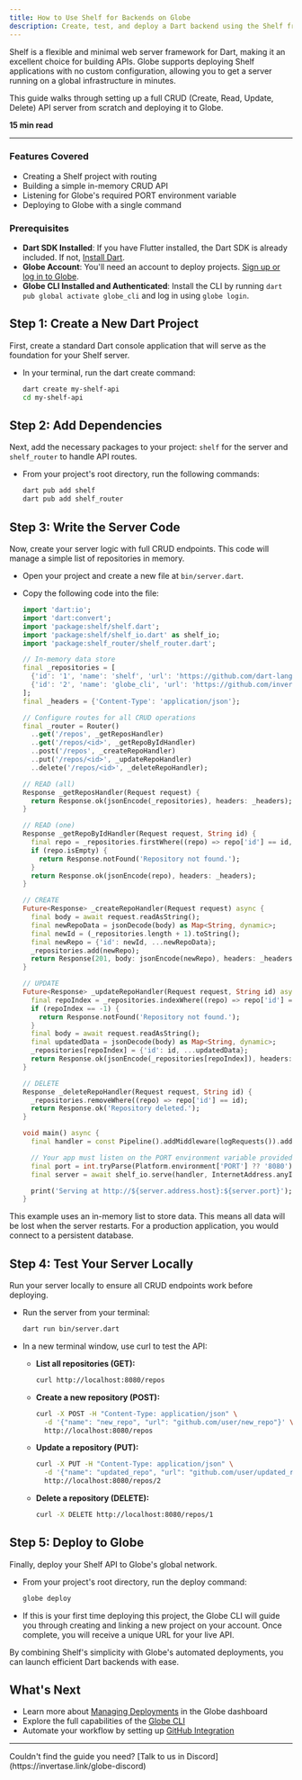 ```yaml
---
title: How to Use Shelf for Backends on Globe
description: Create, test, and deploy a Dart backend using the Shelf framework on Globe.
---
```


Shelf is a flexible and minimal web server framework for Dart, making it an excellent choice for building APIs. Globe supports deploying Shelf applications with no custom configuration, allowing you to get a server running on a global infrastructure in minutes.

This guide walks through setting up a full CRUD (Create, Read, Update, Delete) API server from scratch and deploying it to Globe.

**15 min read**

---

### Features Covered

- Creating a Shelf project with routing
- Building a simple in-memory CRUD API
- Listening for Globe's required PORT environment variable
- Deploying to Globe with a single command

### Prerequisites

- **Dart SDK Installed**: If you have Flutter installed, the Dart SDK is already included. If not, [Install Dart](https://dart.dev/get-dart).
- **Globe Account**: You'll need an account to deploy projects. [Sign up or log in to Globe](https://globe.dev/login).
- **Globe CLI Installed and Authenticated**: Install the CLI by running `dart pub global activate globe_cli` and log in using `globe login`.

## Step 1: Create a New Dart Project

First, create a standard Dart console application that will serve as the foundation for your Shelf server.

- In your terminal, run the dart create command:

  ```bash
  dart create my-shelf-api
  cd my-shelf-api
  ```

## Step 2: Add Dependencies

Next, add the necessary packages to your project: `shelf` for the server and `shelf_router` to handle API routes.

- From your project's root directory, run the following commands:

  ```bash
  dart pub add shelf
  dart pub add shelf_router
  ```

## Step 3: Write the Server Code

Now, create your server logic with full CRUD endpoints. This code will manage a simple list of repositories in memory.

- Open your project and create a new file at `bin/server.dart`.
- Copy the following code into the file:

  ```dart
  import 'dart:io';
  import 'dart:convert';
  import 'package:shelf/shelf.dart';
  import 'package:shelf/shelf_io.dart' as shelf_io;
  import 'package:shelf_router/shelf_router.dart';

  // In-memory data store
  final _repositories = [
    {'id': '1', 'name': 'shelf', 'url': 'https://github.com/dart-lang/shelf'},
    {'id': '2', 'name': 'globe_cli', 'url': 'https://github.com/invertase/globe'},
  ];
  final _headers = {'Content-Type': 'application/json'};

  // Configure routes for all CRUD operations
  final _router = Router()
    ..get('/repos', _getReposHandler)
    ..get('/repos/<id>', _getRepoByIdHandler)
    ..post('/repos', _createRepoHandler)
    ..put('/repos/<id>', _updateRepoHandler)
    ..delete('/repos/<id>', _deleteRepoHandler);

  // READ (all)
  Response _getReposHandler(Request request) {
    return Response.ok(jsonEncode(_repositories), headers: _headers);
  }

  // READ (one)
  Response _getRepoByIdHandler(Request request, String id) {
    final repo = _repositories.firstWhere((repo) => repo['id'] == id, orElse: () => {});
    if (repo.isEmpty) {
      return Response.notFound('Repository not found.');
    }
    return Response.ok(jsonEncode(repo), headers: _headers);
  }

  // CREATE
  Future<Response> _createRepoHandler(Request request) async {
    final body = await request.readAsString();
    final newRepoData = jsonDecode(body) as Map<String, dynamic>;
    final newId = (_repositories.length + 1).toString();
    final newRepo = {'id': newId, ...newRepoData};
    _repositories.add(newRepo);
    return Response(201, body: jsonEncode(newRepo), headers: _headers);
  }

  // UPDATE
  Future<Response> _updateRepoHandler(Request request, String id) async {
    final repoIndex = _repositories.indexWhere((repo) => repo['id'] == id);
    if (repoIndex == -1) {
      return Response.notFound('Repository not found.');
    }
    final body = await request.readAsString();
    final updatedData = jsonDecode(body) as Map<String, dynamic>;
    _repositories[repoIndex] = {'id': id, ...updatedData};
    return Response.ok(jsonEncode(_repositories[repoIndex]), headers: _headers);
  }

  // DELETE
  Response _deleteRepoHandler(Request request, String id) {
    _repositories.removeWhere((repo) => repo['id'] == id);
    return Response.ok('Repository deleted.');
  }

  void main() async {
    final handler = const Pipeline().addMiddleware(logRequests()).addHandler(_router.call);

    // Your app must listen on the PORT environment variable provided by Globe
    final port = int.tryParse(Platform.environment['PORT'] ?? '8080') ?? 8080;
    final server = await shelf_io.serve(handler, InternetAddress.anyIPv4, port);

    print('Serving at http://${server.address.host}:${server.port}');
  }
  ```

<Info>
  This example uses an in-memory list to store data. This means all data will be
  lost when the server restarts. For a production application, you would connect
  to a persistent database.
</Info>

## Step 4: Test Your Server Locally

Run your server locally to ensure all CRUD endpoints work before deploying.

- Run the server from your terminal:

  ```bash
  dart run bin/server.dart
  ```

- In a new terminal window, use curl to test the API:

  - **List all repositories (GET):**

    ```bash
    curl http://localhost:8080/repos
    ```

  - **Create a new repository (POST):**

    ```bash
    curl -X POST -H "Content-Type: application/json" \
      -d '{"name": "new_repo", "url": "github.com/user/new_repo"}' \
      http://localhost:8080/repos
    ```

  - **Update a repository (PUT):**

    ```bash
    curl -X PUT -H "Content-Type: application/json" \
      -d '{"name": "updated_repo", "url": "github.com/user/updated_repo"}' \
      http://localhost:8080/repos/2
    ```

  - **Delete a repository (DELETE):**

    ```bash
    curl -X DELETE http://localhost:8080/repos/1
    ```

## Step 5: Deploy to Globe

Finally, deploy your Shelf API to Globe's global network.

- From your project's root directory, run the deploy command:

  ```bash
  globe deploy
  ```

- If this is your first time deploying this project, the Globe CLI will guide you through creating and linking a new project on your account. Once complete, you will receive a unique URL for your live API.

By combining Shelf's simplicity with Globe's automated deployments, you can launch efficient Dart backends with ease.

## What's Next

- Learn more about [Managing Deployments](/core-concepts/deployments) in the Globe dashboard
- Explore the full capabilities of the [Globe CLI](/core-concepts/cli)
- Automate your workflow by setting up [GitHub Integration](/core-concepts/github-integration)

---

<Info>
  Couldn't find the guide you need? [Talk to us in
  Discord](https://invertase.link/globe-discord)
</Info>
